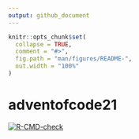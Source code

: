 ```yaml
---
output: github_document
---
```


<!-- README.md is generated from README.Rmd. Please edit that file -->

```r
knitr::opts_chunk$set(
  collapse = TRUE,
  comment = "#>",
  fig.path = "man/figures/README-",
  out.width = "100%"
)
```

# adventofcode21

<!-- badges: start -->
[![R-CMD-check](https://github.com/Bisaloo/advent_of_code_2021/workflows/R-CMD-check/badge.svg)](https://github.com/Bisaloo/advent_of_code_2021/actions)
<!-- badges: end -->
